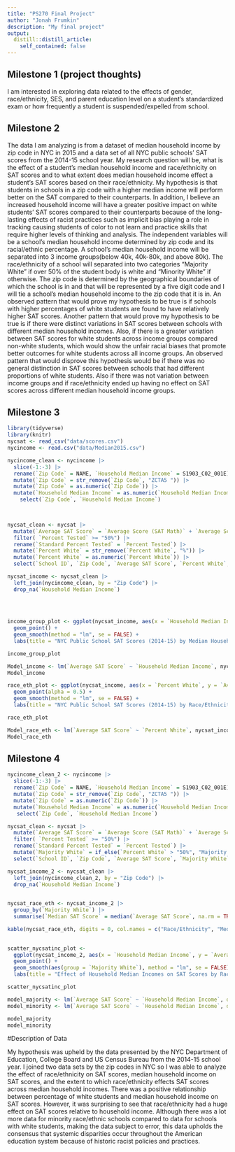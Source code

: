 ```yaml
---
title: "PS270 Final Project"
author: "Jonah Frumkin"
description: "My final project"
output:
  distill::distill_article:
    self_contained: false
---
```




## Milestone 1 (project thoughts)

I am interested in exploring data related to the effects of gender, race/ethnicity, SES, and parent education level on a student's standardized exam or how frequently a student is suspended/expelled from school.

## Milestone 2 

The data I am analyzing is from a dataset of median household income by zip code in NYC in 2015 and a data set of all NYC public schools' SAT scores from the 2014-15 school year. My research question will be, what is the effect of a student's median household income and race/ethnicity on SAT scores and to what extent does median household income effect a student's SAT scores based on their race/ethnicity. My hypothesis is that students in schools in a zip code with a higher median income will perform better on the SAT compared to their counterparts. In addition, I believe an increased household income will have a greater positive impact on white students' SAT scores compared to their counterparts because of the long-lasting effects of racist practices such as implicit bias playing a role in tracking causing students of color to not learn and practice skills that require higher levels of thinking and analysis. The independent variables will be a school's median household income determined by zip code and its racial/ethnic percentage. A school's median household income will be separated into 3 income groups(below 40k, 40k-80k, and above 80k). The race/ethnicity of a school will separated into two categories "Majority White" if over 50% of the student body is white and "Minority White" if otherwise. The zip code is determined by the geographical boundaries of which the school is in and that will be represented by a five digit code and I will tie a school's median household income to the zip code that it is in. An observed pattern that would prove my hypothesis to be true is if schools with higher percentages of white students are found to have relatively higher SAT scores. Another pattern that would prove my hypothesis to be true is if there were distinct variations in SAT scores between schools with different median household incomes. Also, if there is a greater variation between SAT scores for white students across income groups compared non-white students, which would show the unfair racial biases that promote better outcomes for white students across all income groups. An observed pattern that would disprove this hypothesis would be if there was no general distinction in SAT scores between schools that had different proportions of white students. Also if there was not variation between income groups and if race/ethnicity ended up having no effect on SAT scores across different median household income groups. 

## Milestone 3

```r
library(tidyverse)
library(knitr)
nycsat <- read_csv("data/scores.csv")
nycincome <- read.csv("data/Median2015.csv")
```
```r
nycincome_clean <- nycincome |>
  slice(-1:-3) |>
  rename(`Zip Code` = NAME, `Household Median Income` = S1903_C02_001E) |>
  mutate(`Zip Code` = str_remove(`Zip Code`, "ZCTA5 ")) |>
  mutate(`Zip Code` = as.numeric(`Zip Code`)) |>
  mutate(`Household Median Income` = as.numeric(`Household Median Income`)) |>
    select(`Zip Code`, `Household Median Income`) 

  
```

```r
nycsat_clean <- nycsat |>
  mutate(`Average SAT Score` = `Average Score (SAT Math)` + `Average Score (SAT Reading)` + `Average Score (SAT Writing)`) |>
  filter( `Percent Tested` >= "50%") |>
  rename(`Standard Percent Tested` = `Percent Tested`) |> 
  mutate(`Percent White` = str_remove(`Percent White`, "%")) |>
  mutate(`Percent White` = as.numeric(`Percent White`)) |>
  select(`School ID`, `Zip Code`, `Average SAT Score`, `Percent White`, `Student Enrollment`, `Standard Percent Tested`)
```


```r
nycsat_income <- nycsat_clean |>
  left_join(nycincome_clean, by = "Zip Code") |>
  drop_na(`Household Median Income`)
  
  
  
```


```r
income_group_plot <- ggplot(nycsat_income, aes(x = `Household Median Income`, y = `Average SAT Score`)) +
  geom_point() +
  geom_smooth(method = "lm", se = FALSE) +
  labs(title = "NYC Public School SAT Scores (2014-15) by Median Household Income", caption = "Source: US Census Bureau")

income_group_plot

Model_income <- lm(`Average SAT Score` ~ `Household Median Income`, nycsat_income)
Model_income


```
```r
race_eth_plot <- ggplot(nycsat_income, aes(x = `Percent White`, y = `Average SAT Score`)) +
  geom_point(alpha = 0.5) +
  geom_smooth(method = "lm", se = FALSE) +
  labs(title = "NYC Public School SAT Scores (2014-15) by Race/Ethnicity", caption = "Source: New York City Department of Education and College Board") 

race_eth_plot

Model_race_eth <- lm(`Average SAT Score` ~ `Percent White`, nycsat_income)
Model_race_eth
```




## Milestone 4


```r
nycincome_clean_2 <- nycincome |>
  slice(-1:-3) |>
  rename(`Zip Code` = NAME, `Household Median Income` = S1903_C02_001E) |>
  mutate(`Zip Code` = str_remove(`Zip Code`, "ZCTA5 ")) |>
  mutate(`Zip Code` = as.numeric(`Zip Code`)) |>
  mutate(`Household Median Income` = as.numeric(`Household Median Income`)) |>
   select(`Zip Code`, `Household Median Income`) 

nycsat_clean <- nycsat |>
  mutate(`Average SAT Score` = `Average Score (SAT Math)` + `Average Score (SAT Reading)` + `Average Score (SAT Writing)`) |>
  filter( `Percent Tested` >= "50%") |>
  rename(`Standard Percent Tested` = `Percent Tested`) |>
  mutate(`Majority White` = if_else(`Percent White` > "50%", "Majority White", "Minority White")) |>
  select(`School ID`, `Zip Code`, `Average SAT Score`, `Majority White`, `Student Enrollment`, `Standard Percent Tested`)

nycsat_income_2 <- nycsat_clean |>
  left_join(nycincome_clean_2, by = "Zip Code") |>
  drop_na(`Household Median Income`)
  

```
```r
nycsat_race_eth <- nycsat_income_2 |>
  group_by(`Majority White`) |>
  summarise(`Median SAT Score` = median(`Average SAT Score`, na.rm = TRUE)) 

kable(nycsat_race_eth, digits = 0, col.names = c("Race/Ethnicity", "Median SAT Score"), caption = "Median SAT Score by Race/Ethnicity")
  
```


```r
scatter_nycsatinc_plot <- 
  ggplot(nycsat_income_2, aes(x = `Household Median Income`, y = `Average SAT Score`, color = `Majority White`)) +
  geom_point() +
  geom_smooth(aes(group = `Majority White`), method = "lm", se = FALSE) +
  labs(title = "Effect of Household Median Incomes on SAT Scores by Race/Ethnicity",  caption = "Sources: New York City Department of Education, College Board, and US Census Bureau")

scatter_nycsatinc_plot  

model_majority <- lm(`Average SAT Score` ~ `Household Median Income`, data = subset(nycsat_income_2, `Majority White` == "Majority White"))
model_minority <- lm(`Average SAT Score` ~ `Household Median Income`, data = subset(nycsat_income_2, `Majority White` == "Minority White"))

model_majority
model_minority
```


#Description of Data

My hypothesis was upheld by the data presented by the NYC Department of Education, College Board and US Census Bureau from the 2014-15 school year. I joined two data sets by the zip codes in NYC so I was able to analyze the effect of race/ethnicity on SAT scores, median household income on SAT scores, and the extent to which race/ethnicity effects SAT scores across median household incomes. There was a positive relationship between percentage of white students and median household income on SAT scores. However, it was surprising to see that race/ethnicity had a huge effect on SAT scores relative to household income. Although there was a lot more data for minority race/ethnic schools compared to data for schools with white students, making the data subject to error, this data upholds the consensus that systemic disparities occur throughout the American education system because of historic racist policies and practices.  



